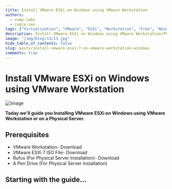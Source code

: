 ```yaml
---
title: Install VMware ESXi on Windows using VMware Workstation
authors:
  - comp-labs
  - rudra-sen
tags: ["Virtualization", "VMware", "ESXi", "Workstation", "Free", "Windows"]
description: Install VMware ESXi on Windows using VMware Workstation/Physical Server.
image: "/img/blog/13/13.jpg"
hide_table_of_contents: false
slug: posts/install-vmware-esxi-7-on-vmware-workstation-windows
comments: true
---
```


# Install VMware ESXi on Windows using VMware Workstation

![Image](/img/blog/13/13.jpg)

**Today we'll guide you Installing VMware ESXi on Windows using VMware Workstation or on a Physical Server.**

<!-- truncate -->

## Prerequisites

- VMware Workstation- Download
- VMware ESXi 7 ISO File- Download
- Rufus (For Physical Server Installation)- Download
- A Pen Drive (For Physical Server Installation)

## Starting with the guide...
